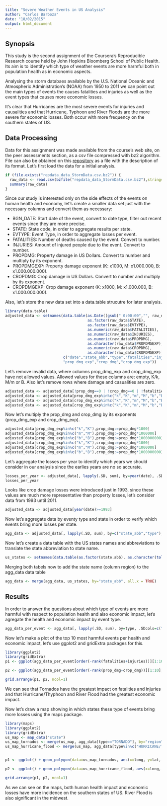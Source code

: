 ```yaml
---
title: "Severe Weather Events in US Analysis"
author: "Carlos Barboza"
date: "18/02/2015"
output: html_document
---
```



## Synopsis

This study is the second assignment of the Coursera's Reproducible Research course held by John Hopkins Bloomberg School of Public Health. Its aim is to identify which type of weather events are more harmful both in population health as in economic aspects. 
 
Analysing the storm databaes available by the U.S. National Oceanic and Atmospheric Administration's (NOAA) from 1950 to 2011 we can point out the main types of events the causes fatalities and injuries as well as the event types that causes more economic losses.

It's clear that Hurricanes are the most severe events for injuries and causalities and that Hurricane, Typhoon and River Floods are the more severe for economic losses. Both occur with more frequency on the southern states of US.

 
## Data Processing
 
Data for this assignment was made available from the course's web site, on the peer assessments section, as a csv file compressed with bz2 algorithm. File can also be obtained on this [repository][1] as a file with the description of its format. Let's first load the data for a initial analysis.
 
```r
if (file.exists("repdata_data_StormData.csv.bz2")) {
  raw_data <- read.csv(bzfile("repdata_data_StormData.csv.bz2"),stringsAsFactors=FALSE,na.strings = "NA")  
  summary(raw_data)
}
```

Since our study is interested only on the side effects of the events on human health and economy, let's create a smaller data set just with the necessary columns and convert them as necessary:
 
- BGN_DATE: Start date of the event, convert to date type, filter out recent events since they are more precise. 
- STATE: State code, in order to aggregate results per state. 
- EVTYPE: Event Type, in order to aggregate losses per event. 
- FATALITIES: Number of deaths caused by the event. Convert to number. 
- INJURIES: Amount of injured people due to the event. Convert to number. 
- PROPDMG: Property damage in US Dollars. Convert to number and multiply by its exponent. 
- PROPDMGEXP: Property damage exponent (K: x1000, M: x1.000.000, B: x1.000.000.000). 
- CROPDMG: Crop damage in US Dollars. Convert to number and multiply by its exponent. 
- CROPDMGEXP: Crop damage exponent (K: x1000, M: x1.000.000, B: x1.000.000.000). 
 
Also, let's store the new data set into a data.table strucutre for later analysis. 

``` r
library(data.table)
adjusted_data <- setnames(data.table(as.Date((gsub(" 0:00:00","", raw_data$BGN_DATE)),"%m/%d/%Y"),
                                     as.factor(raw_data$STATE),
                                     as.factor(raw_data$EVTYPE),
                                     as.numeric(raw_data$FATALITIES),
                                     as.numeric(raw_data$INJURIES),
                                     as.numeric(raw_data$PROPDMG),
                                     as.character(raw_data$PROPDMGEXP),
                                     as.numeric(raw_data$CROPDMG),
                                     as.character(raw_data$CROPDMGEXP)),
                          c("date","state_abb","type","fatalities","injuries","prop_dmg",                                
                          "prop_dmg_exp","crop_dmg","crop_dmg_exp"))
```


Let's remove invalid data, where columns prop_dmg_exp and crop_dmg_exp have not allowed values. Allowed values for these columns are: empty, K/k, M/m or B. Also let's remove rows where damage and casualities are zero.

```r
adjusted_data <- adjusted_data[!prop_dmg==0 | !crop_dmg==0 | !fatalities==0 | !injuries==0]
adjusted_data <- adjusted_data[prop_dmg_exp%in%c("k","K","m","M","b","B","")]
adjusted_data <- adjusted_data[crop_dmg_exp%in%c("k","K","m","M","b","B","")]
adjusted_data <- adjusted_data[crop_dmg_exp%in%c("k","K","m","M","b","B","")]
```

Now let's multiply the prop_dmg and crop_dmg by its exponents (prop_dmg_exp and crop_dmg_exp).

```r
adjusted_data[prop_dmg_exp%in%c("k","K"),prop_dmg:=prop_dmg*1000]
adjusted_data[prop_dmg_exp%in%c("m","M"),prop_dmg:=prop_dmg*1000000]
adjusted_data[prop_dmg_exp%in%c("b","B"),prop_dmg:=prop_dmg*1000000000]
adjusted_data[crop_dmg_exp%in%c("k","K"),crop_dmg:=prop_dmg*1000]
adjusted_data[crop_dmg_exp%in%c("m","M"),crop_dmg:=prop_dmg*1000000]
adjusted_data[crop_dmg_exp%in%c("b","B"),crop_dmg:=prop_dmg*1000000000]
```

Let's aggregate the losses per year to identify which years we should consider in our analysis since the earlies years are no so accurate.

```r
losses_per_year <- adjusted_data[, lapply(.SD, sum), by=year(date), .SDcols=c("fatalities","injuries","prop_dmg","crop_dmg")]
losses_per_year
```

Looks like crop damage losses were introduced just in 1993, since these values are much more representative than property losses, let's consider data from 1993 until 2011.

```r
adjusted_data <- adjusted_data[year(date)>=1993]
```

Now let's aggregate data by eventy type and state in order to verify which events bring more losses per state.

```r
agg_data <- adjusted_data[, lapply(.SD, sum), by=c("state_abb","type"), .SDcols=c("fatalities","injuries","prop_dmg","crop_dmg")]
```

Now let's create a data table with the US states names and abbreviations to translate the state abbreviation to state name.

```r
us_states <- setnames(data.table(as.factor(state.abb), as.character(tolower(state.name))),c("state_abb","region"))
```

Merging both tabels now to add the state name (column region) to the agg_data data table

```r
agg_data <- merge(agg_data, us_states, by="state_abb", all.x = TRUE)
```
## Results

In order to answer the questions about which type of events are more harmful with respect to population health and also economic impact, let's agregate the health and economic impact by event type.
 
```r
agg_data_per_event <- agg_data[, lapply(.SD, sum), by=type, .SDcols=c("fatalities","injuries","prop_dmg","crop_dmg")]
```

Now let's make a plot of the top 10 most harmful events per health and economic impact, let's use ggplot2 and gridExtra packages for this.


```r
library(ggplot2)
library(gridExtra)
p1 <- ggplot(agg_data_per_event[order(-rank(fatalities+injuries))][1:10], aes(x=reorder(type,fatalities+injuries), y=fatalities+injuries)) + geom_bar(stat="identity",color="red",fill="red") + coord_flip() + ylab("Fatalities + Injuries") + xlab("Event Type") + ggtitle("Most Harmful Events in US - Human Health") 

p2 <- ggplot(agg_data_per_event[order(-rank(prop_dmg+crop_dmg))][1:10], aes(x=reorder(type,prop_dmg+crop_dmg), y=((prop_dmg+crop_dmg)/1000000000000))) + geom_bar(stat="identity",color="red",fill="red") + coord_flip() + ylab("Property + Crop Losses (Trillion of US Dollars)") + xlab("Event Type") + ggtitle("Most Harmful Events in US - Economic Impact") 

grid.arrange(p1, p2, ncol=1)
```

We can see that Tornados have the greatest impact on fatalities and injuries and that Hurricane/Thyphoon and River Flood had the greatest economic impact.

Now let's draw a map showing in which states these type of events bring more losses using the maps package.

```r
library(maps)
library(ggplot2)
library(gridExtra)
us_map <- map_data("state")
us_map_tornados <- merge(us_map, agg_data[type=="TORNADO"], by="region", all.x=TRUE)
us_map_hurricane_flood <- merge(us_map, agg_data[type%in%c("HURRICANE/TYPHOON","RIVER FLOOD")], by="region", all.x=TRUE)


p1 <- ggplot() + geom_polygon(data=us_map_tornados, aes(x=long, y=lat, group=group, fill=us_map_tornados$injuries+us_map_tornados$fatalities)) + scale_fill_continuous(low="thistle2", high="darkred", guide="colorbar") + theme_bw(base_size = 10) + labs(fill = "Number of fatalities and injuries" ,title = "Fatalities and Injuries due to Hurricanes in US from 1993 to 2011", x="", y="") + scale_y_continuous(breaks=c()) + scale_x_continuous(breaks=c()) + theme(panel.border =  element_blank())

p2 <- ggplot() + geom_polygon(data=us_map_hurricane_flood, aes(x=long, y=lat, group=group, fill=(us_map_hurricane_flood$prop_dmg+us_map_hurricane_flood$crop_dmg)/1000000000000)) + scale_fill_continuous(low="thistle2", high="darkred", guide="colorbar") + theme_bw(base_size = 10) + labs(fill = "Property and Crop Losses (Trillion of US Dollars)" ,title = "Property and Crop losses in US due to Hurricane, Typhoon and River Flood from 1993 to 2011", x="", y="") + scale_y_continuous(breaks=c()) + scale_x_continuous(breaks=c()) + theme(panel.border =  element_blank())

grid.arrange(p1, p2, ncol=1)
```

As we can see on the maps, both human health impact and economic losses have more incidence on the southern states of US. River Flood is also significant in the midwest.




[1]: https://github.com/brbza/repdata_pa2